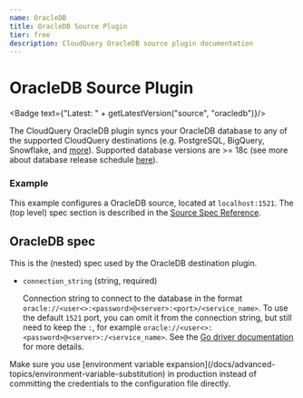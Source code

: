 ```yaml
---
name: OracleDB
title: OracleDB Source Plugin
tier: free
description: CloudQuery OracleDB source plugin documentation
---
```

# OracleDB Source Plugin


<Badge text={"Latest: " + getLatestVersion("source", "oracledb")}/>

The CloudQuery OracleDB plugin syncs your OracleDB database to any of the supported CloudQuery destinations (e.g. PostgreSQL, BigQuery, Snowflake, and [more](/docs/plugins/destinations/overview)).
Supported database versions are >= 18c (see more about database release schedule [here](https://support.oracle.com/knowledge/Oracle%20Database%20Products/742060_1.html)).

### Example

This example configures a OracleDB source, located at `localhost:1521`. The (top level) spec section is described in the [Source Spec Reference](/docs/reference/source-spec).

<Configuration/>

## OracleDB spec

This is the (nested) spec used by the OracleDB destination plugin.

- `connection_string` (string, required)

  Connection string to connect to the database in the format `oracle://<user<>:<password>@<server>:<port>/<service_name>`. To use the default `1521` port, you can omit it from the connection string, but still need to keep the `:`, for example `oracle://<user<>:<password>@<server>:/<service_name>`.
  See the [Go driver documentation](https://github.com/sijms/go-ora) for more details.

<Callout type="info">
Make sure you use [environment variable expansion](/docs/advanced-topics/environment-variable-substitution) in production instead of committing the credentials to the configuration file directly.
</Callout>